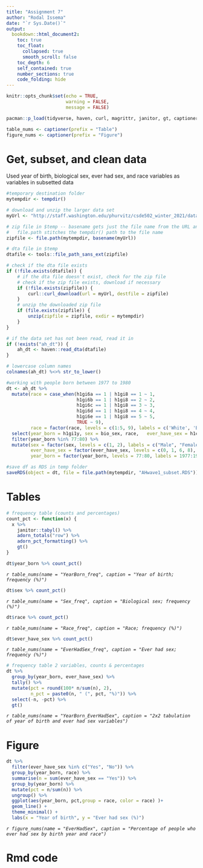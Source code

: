 ```yaml
---
title: "Assignment 7"
author: "Rodal Issema"
date: "`r Sys.Date()`"
output:
  bookdown::html_document2:
    toc: true
    toc_float:
      collapsed: true
      smooth_scroll: false
    toc_depth: 6
    self_contained: true
    number_sections: true
    code_folding: hide
---
```


```r
knitr::opts_chunk$set(echo = TRUE,
                      warning = FALSE,
                      message = FALSE)

pacman::p_load(tidyverse, haven, curl, magrittr, janitor, gt, captioner)

table_nums <- captioner(prefix = "Table")
figure_nums <- captioner(prefix = "Figure")

```


# Get, subset, and clean data

Used year of birth, biological sex, ever had sex, and race variables as variables in subsetted data

```r
#temporary destination folder
mytempdir <- tempdir()

# download and unzip the larger data set
myUrl <- "http://staff.washington.edu/phurvitz/csde502_winter_2021/data/21600-0001-Data.dta.zip"

# zip file in $temp -- basename gets just the file name from the URL and not the URL path;
#   file.path stitches the tempdir() path to the file name
zipfile <- file.path(mytempdir, basename(myUrl))

# dta file in $temp
dtafile <- tools::file_path_sans_ext(zipfile)

# check if the dta file exists
if (!file.exists(dtafile)) {
    # if the dta file doesn't exist, check for the zip file
    # check if the zip file exists, download if necessary
    if (!file.exists(zipfile)) {
        curl::curl_download(url = myUrl, destfile = zipfile)
    }
    # unzip the downloaded zip file
    if (file.exists(zipfile)) {
        unzip(zipfile = zipfile, exdir = mytempdir)
    }
}

# if the data set has not been read, read it in
if (!exists("ah_dt")) {
    ah_dt <- haven::read_dta(dtafile)
}

# lowercase column names
colnames(ah_dt) %<>% str_to_lower()

#working with people born between 1977 to 1980
dt <- ah_dt %>% 
  mutate(race = case_when(h1gi6a == 1 | h1gi8 == 1 ~ 1,
                          h1gi6b == 1 | h1gi8 == 2 ~ 2,
                          h1gi6c == 1 | h1gi8 == 3 ~ 3,
                          h1gi6d == 1 | h1gi8 == 4 ~ 4,
                          h1gi6e == 1 | h1gi8 == 5 ~ 5,
                          TRUE ~ 9),
         race = factor(race, levels = c(1:5, 9), labels = c('White', 'Black/African American', 'American Indian', 'Asian/Pacific Islander', 'Other', 'Unknown/Missing'))) %>% 
  select(year_born = h1gi1y, sex = bio_sex, race, 	ever_have_sex = h1co1) %>%
  filter(year_born %in% 77:80) %>% 
  mutate(sex = factor(sex, levels = c(1, 2), labels = c("Male", "Female")), 
         ever_have_sex = factor(ever_have_sex, levels = c(0, 1, 6, 8), labels = c("No", "Yes", "Refused", "DK")),
         year_born = factor(year_born, levels = 77:80, labels = 1977:1980))

#save df as RDS in temp folder
saveRDS(object = dt, file = file.path(mytempdir, "AHwave1_subset.RDS"))

```

# Tables

```r
# frequency table (counts and percentages)
count_pct <- function(x) {
  x %>%
    janitor::tabyl() %>% 
    adorn_totals("row") %>%
    adorn_pct_formatting() %>% 
    gt()
}

dt$year_born %>% count_pct()
```

*`r table_nums(name = "YearBorn_freq", caption = "Year of birth; frequency (%)")`*

```r
dt$sex %>% count_pct()
```
*`r table_nums(name = "Sex_freq", caption = "Biological sex; frequency (%)")`*


```r
dt$race %>% count_pct()
```

*`r table_nums(name = "Race_freq", caption = "Race; frequency (%)")`*

```r
dt$ever_have_sex %>% count_pct()
```

*`r table_nums(name = "EverHadSex_freq", caption = "Ever had sex; frequency (%)")`*


```r
# frequency table 2 variables, counts & percentages
dt %>% 
  group_by(year_born, ever_have_sex) %>% 
  tally() %>% 
  mutate(pct = round(100* n/sum(n), 2),
         n_pct = paste0(n, " (", pct, "%)")) %>% 
  select(-n, -pct) %>% 
  gt()

```

*`r table_nums(name = "YearBorn_EverHadSex", caption = "2x2 tabulation of year of birth and ever had sex variables")`*

# Figure
```r
dt %>% 
  filter(ever_have_sex %in% c("Yes", "No")) %>% 
  group_by(year_born, race) %>% 
  summarise(n = sum(ever_have_sex == "Yes")) %>% 
  group_by(year_born) %>% 
  mutate(pct = n/sum(n)) %>% 
  ungroup() %>% 
  ggplot(aes(year_born, pct,group = race, color = race) )+ 
  geom_line() +
  theme_minimal() +
  labs(x = "Year of birth", y = "Ever had sex (%)")
```

*`r figure_nums(name = "EverHadSex", caption = "Percentage of people who ever had sex by birth year and race")`*


# Rmd code
```r
```

